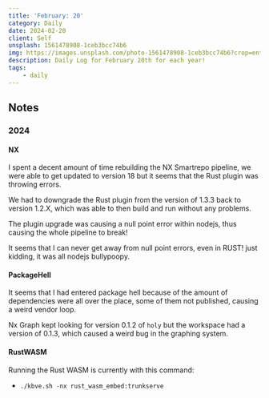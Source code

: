 ```yaml
---
title: 'February: 20'
category: Daily
date: 2024-02-20
client: Self
unsplash: 1561478908-1ceb3bcc74b6
img: https://images.unsplash.com/photo-1561478908-1ceb3bcc74b6?crop=entropy&cs=srgb&fm=jpg&ixid=MnwzNjM5Nzd8MHwxfHJhbmRvbXx8fHx8fHx8fDE2ODE3NDg2ODY&ixlib=rb-4.0.3&q=85
description: Daily Log for February 20th for each year!
tags:
    - daily
---
```


## Notes

### 2024

#### NX

I spent a decent amount of time rebuilding the NX Smartrepo pipeline, we were able to get updated to version 18 but it seems that the Rust plugin was throwing errors.

We had to downgrade the Rust plugin from the version of 1.3.3 back to version 1.2.X, which was able to then build and run without any problems.

The plugin upgrade was causing a null point error within nodejs, thus causing the whole pipeline to break!

It seems that I can never get away from null point errors, even in RUST! just kidding, it was all nodejs bullypoopy.


#### PackageHell

It seems that I had entered package hell because of the amount of dependencies were all over the place, some of them not published, causing a weird vendor loop.

Nx Graph kept looking for version 0.1.2 of `holy` but the workspace had a version of 0.1.3, which caused a weird bug in the graphing system.


#### RustWASM

Running the Rust WASM is currently with this command:
- `./kbve.sh -nx rust_wasm_embed:trunkserve`
